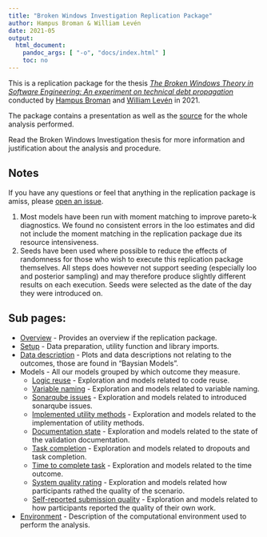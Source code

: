 ```yaml
---
title: "Broken Windows Investigation Replication Package"
author: Hampus Broman & William Levén
date: 2021-05
output: 
  html_document: 
    pandoc_args: [ "-o", "docs/index.html" ]
    toc: no
---
```

This is a replication package for the thesis [*The Broken Windows Theory in Software Engineering: An experiment on technical debt propagation*](https://doi.org/10.5281/zenodo.4812956) conducted by [Hampus Broman](https://github.com/HBroman) and [William Levén](https://github.com/williamleven) in 2021.

The package contains a presentation as well as the [source](https://github.com/BWTSE/Analysis) for the whole analysis performed.

Read the Broken Windows Investigation thesis for more information and justification about the analysis and procedure.

## Notes

If you have any questions or feel that anything in the replication package is amiss, please [open an issue](https://github.com/BWTSE/Analysis/issues).

1. Most models have been run with moment matching to improve pareto-k diagnostics. We found no consistent errors in the loo estimates and did not include the moment matching in the replication package due its resource intensiveness.
2. Seeds have been used where possible to reduce the effects of randomness for those who wish to execute this replication package themselves. All steps does however not support seeding (especially loo and posterior sampling) and may therefore produce slightly different results on each execution. Seeds were selected as the date of the day they were introduced on.

## Sub pages:

* [Overview](index.html) - Provides an overview if the replication package.
* [Setup](setup.html) - Data preparation, utility function and library imports.
* [Data description](data_description.html) - Plots and data descriptions not relating to the outcomes, those are found in "Baysian Models".
* Models - All our models grouped by which outcome they measure.
  * [Logic reuse](logic_reuse.html) - Exploration and models related to code reuse.
  * [Variable naming](variable_naming.html) - Exploration and models related to variable naming.
  * [Sonarqube issues](sonarqube_issues.html) - Exploration and models related to introduced sonarqube issues.
  * [Implemented utility methods](implemented_utility_methods.html) - Exploration and models related to the implementation of utility methods.
  * [Documentation state](documentation_state.html) - Exploration and models related to the state of the validation documentation.
  * [Task completion](task_completion.html) - Exploration and models related to dropouts and task completion.
  * [Time to complete task](time_to_complete_task.html) - Exploration and models related to the time outcome.
  * [System quality rating](system_quality_rating.html) - Exploration and models related how participants rathed the quality of the scenario.
  * [Self-reported submission quality](self-reported_submission_quality.html) - Exploration and models related to how participants reported the quality of their own work.
* [Environment](environment.html) - Description of the computational environment used to perform the analysis.